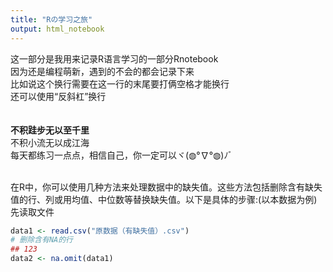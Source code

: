 ```yaml
---
title: "Rの学习之旅"
output: html_notebook
---
```

这一部分是我用来记录R语言学习的一部分Rnotebook  
因为还是编程萌新，遇到的不会的都会记录下来  
比如说这个换行需要在这一行的末尾要打俩空格才能换行  
还可以使用“反斜杠”换行\
\
\
**不积跬步无以至千里\
**不积小流无以成江海\
每天都练习一点点，相信自己，你一定可以ヾ(◍°∇°◍)ﾉﾞ
\
\

在R中，你可以使用几种方法来处理数据中的缺失值。这些方法包括删除含有缺失值的行、列或用均值、中位数等替换缺失值。以下是具体的步骤:(以本数据为例)  
先读取文件
```r
data1 <- read.csv("原数据（有缺失值）.csv")
# 删除含有NA的行  
## 123  
data2 <- na.omit(data1)
```

